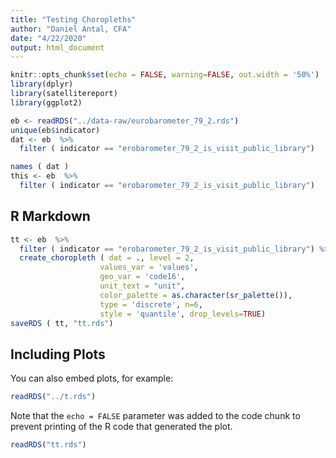 ```yaml
---
title: "Testing Choropleths"
author: "Daniel Antal, CFA"
date: "4/22/2020"
output: html_document
---
```


```r
knitr::opts_chunk$set(echo = FALSE, warning=FALSE, out.width = '50%')
library(dplyr)
library(satellitereport)
library(ggplot2)

eb <- readRDS("../data-raw/eurobarometer_79_2.rds")
unique(eb$indicator)
dat <- eb  %>%
  filter ( indicator == "erobarometer_79_2_is_visit_public_library")

names ( dat )
this <- eb  %>%
  filter ( indicator == "erobarometer_79_2_is_visit_public_library") 
```

## R Markdown



```r
tt <- eb  %>%
  filter ( indicator == "erobarometer_79_2_is_visit_public_library") %>%
  create_choropleth ( dat = ., level = 2,
                    values_var = 'values',
                    geo_var = 'code16',
                    unit_text = "unit",
                    color_palette = as.character(sr_palette()),
                    type = 'discrete', n=6,
                    style = 'quantile', drop_levels=TRUE)
saveRDS ( tt, "tt.rds")

```

## Including Plots

You can also embed plots, for example:

```r
readRDS("../t.rds")
```

Note that the `echo = FALSE` parameter was added to the code chunk to prevent printing of the R code that generated the plot.

```r
readRDS("tt.rds")
```
